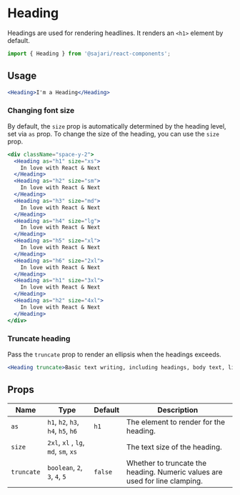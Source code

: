 
<SEO title="Heading" description="Heading are used for rendering headlines. It renders an <h1> element by default." />

# Heading

Headings are used for rendering headlines. It renders an `<h1>` element by default.

```js
import { Heading } from '@sajari/react-components';
```

## Usage

```jsx
<Heading>I'm a Heading</Heading>
```

### Changing font size

By default, the `size` prop is automatically determined by the heading level, set via `as` prop. To change the size of the heading, you can use the `size` prop.

```jsx
<div className="space-y-2">
  <Heading as="h1" size="xs">
    In love with React & Next
  </Heading>
  <Heading as="h2" size="sm">
    In love with React & Next
  </Heading>
  <Heading as="h3" size="md">
    In love with React & Next
  </Heading>
  <Heading as="h4" size="lg">
    In love with React & Next
  </Heading>
  <Heading as="h5" size="xl">
    In love with React & Next
  </Heading>
  <Heading as="h6" size="2xl">
    In love with React & Next
  </Heading>
  <Heading as="h1" size="3xl">
    In love with React & Next
  </Heading>
  <Heading as="h2" size="4xl">
    In love with React & Next
  </Heading>
</div>
```

### Truncate heading

Pass the `truncate` prop to render an ellipsis when the headings exceeds.

```jsx
<Heading truncate>Basic text writing, including headings, body text, lists, and more.</Heading>
```

## Props

| Name       | Type                                 | Default | Description                                                                 |
| ---------- | ------------------------------------ | ------- | --------------------------------------------------------------------------- |
| `as`       | `h1`, `h2`, `h3`, `h4`, `h5`, `h6`   | `h1`    | The element to render for the heading.                                      |
| `size`     | `2xl`, `xl` , `lg`, `md`, `sm`, `xs` |         | The text size of the heading.                                               |
| `truncate` | `boolean`, `2`, `3`, `4`, `5`        | `false` | Whether to truncate the heading. Numeric values are used for line clamping. |
